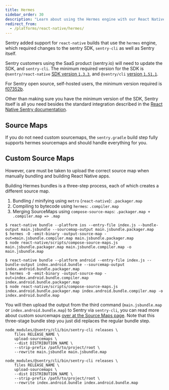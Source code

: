 ```yaml
---
title: Hermes
sidebar_order: 30
description: "Learn about using the Hermes engine with our React Native SDK."
redirect_from:
  - /platforms/react-native/hermes/
---
```


Sentry added support for `react-native` builds that use the `hermes` engine, which required changes to the sentry SDK, `sentry-cli` as well as Sentry itself.

Sentry customers using the SaaS product (sentry.io) will need to update the SDK, and `sentry-cli`.
The minimum required version for the SDK is `@sentry/react-native` [SDK version `1.3.3`](https://github.com/getsentry/sentry-react-native/releases/tag/1.3.3),
and `@sentry/cli` [version `1.51.1`](https://github.com/getsentry/sentry-cli/releases/tag/1.51.1).

For Sentry open source, self-hosted users, the minimum version required is [f07352b](https://hub.docker.com/r/getsentry/sentry/tags?page=1&name=f07352b).

Other than making sure you have the minimum version of the SDK, Sentry itself is all you need besides the standard integration described in the [React Native Sentry documentation](/clients/react-native/).

## Source Maps

If you do not need custom sourcemaps, the `sentry.gradle` build step fully supports hermes sourcemaps and should handle everything for you.

## Custom Source Maps

However, care must be taken to upload the correct source map when manually bundling and building React Native apps.

Building Hermes bundles is a three-step process, each of which creates a different
source map.

1. Bundling / minifying using `metro` (`react-native`): `.packager.map`
2. Compiling to bytecode using `hermes`: `.compiler.map`
3. Merging SourceMaps using `compose-source-maps`: `.packager.map + .compiler.map => .map`

```bash{tabTitle:iOS}
$ react-native bundle --platform ios --entry-file index.js --bundle-output main.jsbundle --sourcemap-output main.jsbundle.packager.map
$ hermes -O -emit-binary -output-source-map -out=main.jsbundle.compiler.map main.jsbundle.packager.map
$ node react-native/scripts/compose-source-maps.js main.jsbundle.packager.map main.jsbundle.compiler.map -o main.jsbundle.map
```

```bash{tabTitle:Android}
$ react-native bundle --platform android --entry-file index.js --bundle-output index.android.bundle --sourcemap-output index.android.bundle.packager.map
$ hermes -O -emit-binary -output-source-map -out=index.android.bundle.compiler.map index.android.bundle.packager.map
$ node react-native/scripts/compose-source-maps.js index.android.bundle.packager.map index.android.bundle.compiler.map -o index.android.bundle.map
```

You will then upload the output from the third command (`main.jsbundle.map` or `index.android.bundle.map`) to Sentry via `sentry-cli`, you can read more about custom sourcemaps [over at the Source Maps page](/platforms/react-native/manual-setup/sourcemaps/#configure-cli). Note that this three-stage bundle step you just did replaces the regular bundle step.

```bash{tabTitle:iOS}
node_modules/@sentry/cli/bin/sentry-cli releases \
    files RELEASE_NAME \
    upload-sourcemaps \
    --dist DISTRIBUTION_NAME \
    --strip-prefix /path/to/project/root \
    --rewrite main.jsbundle main.jsbundle.map
```

```bash{tabTitle:Android}
node_modules/@sentry/cli/bin/sentry-cli releases \
    files RELEASE_NAME \
    upload-sourcemaps \
    --dist DISTRIBUTION_NAME \
    --strip-prefix /path/to/project/root \
    --rewrite index.android.bundle index.android.bundle.map
```
